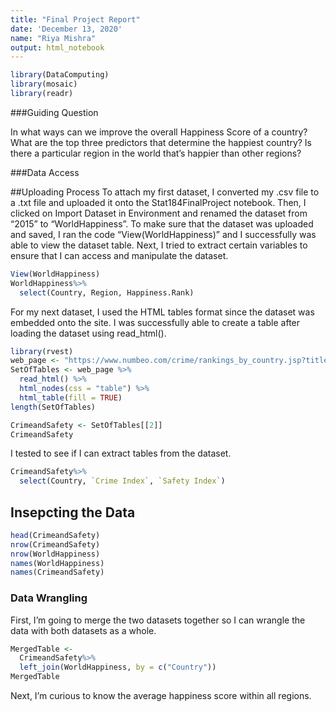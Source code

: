 ```yaml
---
title: "Final Project Report"
date: 'December 13, 2020'
name: "Riya Mishra"
output: html_notebook
---
```

```r
library(DataComputing)
library(mosaic)
library(readr)
```

###Guiding Question 

In what ways can we improve the overall Happiness Score of a country? What are the top three predictors that determine the happiest country? Is there a particular region in the world that's happier than other regions? 


###Data Access 

##Uploading Process 
To attach my first dataset, I converted my .csv file to a .txt file and uploaded it onto the Stat184FinalProject notebook. Then, I clicked on Import Dataset in Environment and renamed the dataset from "2015" to "WorldHappiness". To make sure that the dataset was uploaded and saved, I ran the code "View(WorldHappiness)" and I successfully was able to view the dataset table. Next, I tried to extract certain variables to ensure that I can access and manipulate the dataset. 
```r
View(WorldHappiness)
WorldHappiness%>%
  select(Country, Region, Happiness.Rank)
```
For my next dataset, I used the HTML tables format since the dataset was embedded onto the site. I was successfully able to create a table after loading the dataset using read_html().

```r
library(rvest)
web_page <- "https://www.numbeo.com/crime/rankings_by_country.jsp?title=2015"
SetOfTables <- web_page %>%
  read_html() %>%
  html_nodes(css = "table") %>%
  html_table(fill = TRUE)
length(SetOfTables)

CrimeandSafety <- SetOfTables[[2]]
CrimeandSafety
```
I tested to see if I can extract tables from the dataset. 
```r
CrimeandSafety%>%
  select(Country, `Crime Index`, `Safety Index`)
```
## Insepcting the Data
```r
head(CrimeandSafety)
nrow(CrimeandSafety)
nrow(WorldHappiness)
names(WorldHappiness)
names(CrimeandSafety)
```

### Data Wrangling 

First, I'm going to merge the two datasets together so I can wrangle the data with both datasets as a whole. 
```r
MergedTable <-
  CrimeandSafety%>%
  left_join(WorldHappiness, by = c("Country"))
MergedTable
```
Next, I'm curious to know the average happiness score within all regions. 
```r

```


